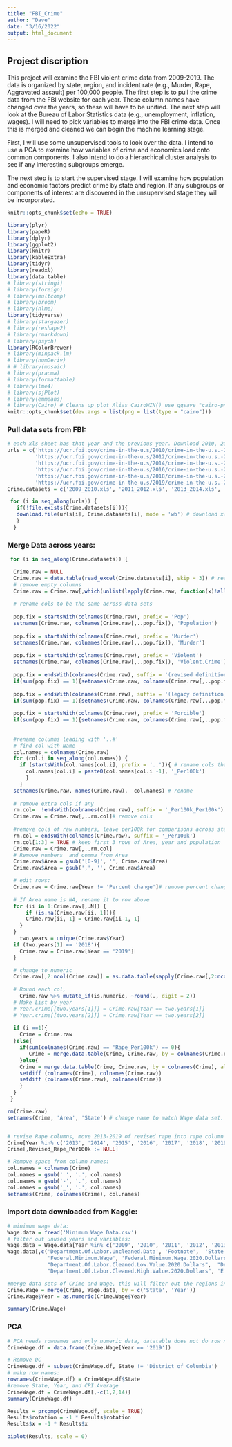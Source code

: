```yaml
---
title: "FBI_Crime"
author: "Dave"
date: "3/16/2022"
output: html_document
---
```


## Project discription
This project will examine the FBI violent crime data from 2009-2019. The data is organized by state, region, and incident rate (e.g., Murder, Rape, Aggravated assault) per 100,000 people. The first step is to pull the crime data from the FBI website for each year. These column names have changed over the years, so these will have to be unified. The next step will look at the Bureau of Labor Statistics data (e.g., unemployment, inflation, wages). I will need to pick variables to merge into the FBI crime data. Once this is merged and cleaned we can begin the machine learning stage. 

First, I will use some unsupervised tools to look over the data. I intend to use a PCA to examine how variables of crime and economics load onto common components. I also intend to do a hierarchical cluster analysis to see if any interesting subgroups emerge. 

The next step is to start the supervised stage. I will examine how population and economic factors predict crime by state and region. If any subgroups or components of interest are discovered in the unsupervised stage they will be incorporated. 


```r
knitr::opts_chunk$set(echo = TRUE)

library(plyr)
library(papeR)
library(dplyr)
library(ggplot2)
library(knitr)
library(kableExtra)
library(tidyr)
library(readxl)
library(data.table)
# library(stringi)
# library(foreign)
# library(multcomp)
# library(broom)
# library(nlme)
library(tidyverse)
# library(stargazer)
# library(reshape2)
# library(rmarkdown)
# library(psych)
library(RColorBrewer)
# library(minpack.lm)
# library(numDeriv)
# # library(mosaic)
# library(pracma)
# library(formattable)
# library(lme4)
# library(sjPlot)
# library(emmeans)
# library(Cairo) # Cleans up plot Alias CairoWIN() use ggsave "cairo-png"
knitr::opts_chunk$set(dev.args = list(png = list(type = "cairo")))

```



### Pull data sets from FBI:
```r

# each xls sheet has that year and the previous year. Download 2010, 2012, 2014, 2016. 2018, 2019
urls = c('https://ucr.fbi.gov/crime-in-the-u.s/2010/crime-in-the-u.s.-2010/tables/10tbl04.xls/output.xls',
         'https://ucr.fbi.gov/crime-in-the-u.s/2012/crime-in-the-u.s.-2012/tables/4tabledatadecoverviewpdf/table_4_crime_in_the_united_states_by_region_geographic_division_and_state_2011-2012.xls/output.xls',
         'https://ucr.fbi.gov/crime-in-the-u.s/2014/crime-in-the-u.s.-2014/tables/table-4/table_4_crime_in_the_united_states_by_region_geographic_division_and_state_2013-2014.xls/output.xls',
         'https://ucr.fbi.gov/crime-in-the-u.s/2016/crime-in-the-u.s.-2016/tables/table-2/table-2.xls/output.xls',
         'https://ucr.fbi.gov/crime-in-the-u.s/2018/crime-in-the-u.s.-2018/tables/table-4/table-4.xls/output.xls',
         'https://ucr.fbi.gov/crime-in-the-u.s/2019/crime-in-the-u.s.-2019/tables/table-4/table-4.xls/output.xls')
Crime.datasets = c('2009_2010.xls', '2011_2012.xls', '2013_2014.xls', '2015_2016.xls', '2017_2018.xls', '2019.xls') 

 for (i in seq_along(urls)) {
   if(!file.exists(Crime.datasets[i])){
   download.file(urls[i], Crime.datasets[i], mode = 'wb') # download xls from FBI website
   }
  }
```

### Merge Data across years:
```r
 for (i in seq_along(Crime.datasets)) {

  Crime.raw = NULL
  Crime.raw = data.table(read_excel(Crime.datasets[i], skip = 3)) # read into data.table
  # remove empty columns
  Crime.raw = Crime.raw[,which(unlist(lapply(Crime.raw, function(x)!all(is.na(x))))),with=F]
  
  # rename cols to be the same across data sets
  
  pop.fix = startsWith(colnames(Crime.raw), prefix = 'Pop')
  setnames(Crime.raw, colnames(Crime.raw[,..pop.fix]), 'Population')
  
  pop.fix = startsWith(colnames(Crime.raw), prefix = 'Murder')
  setnames(Crime.raw, colnames(Crime.raw[,..pop.fix]), 'Murder')
  
  pop.fix = startsWith(colnames(Crime.raw), prefix = 'Violent')
  setnames(Crime.raw, colnames(Crime.raw[,..pop.fix]), 'Violent.Crime')
  
  pop.fix = endsWith(colnames(Crime.raw), suffix = '(revised definition)4')
  if(sum(pop.fix) == 1){setnames(Crime.raw, colnames(Crime.raw[,..pop.fix]), 'Revised_Rape')}
  
  pop.fix = endsWith(colnames(Crime.raw), suffix = '(legacy definition)5')
  if(sum(pop.fix) == 1){setnames(Crime.raw, colnames(Crime.raw[,..pop.fix]), 'Rape')}
    
  pop.fix = startsWith(colnames(Crime.raw), prefix = 'Forcible')
  if(sum(pop.fix) == 1){setnames(Crime.raw, colnames(Crime.raw[,..pop.fix]), 'Rape')}
  
  
  #rename columns leading with '..#'
  # find col with Name
  col.names = colnames(Crime.raw)
  for (col.i in seq_along(col.names)) {
    if (startsWith(col.names[col.i], prefix = '..')){ # rename cols that start with '..' to _Per100k'
      col.names[col.i] = paste0(col.names[col.i -1], '_Per100k')
      }
    }
  setnames(Crime.raw, names(Crime.raw),  col.names) # rename 
  
  # remove extra cols if any
  rm.col=  !endsWith(colnames(Crime.raw), suffix = '_Per100k_Per100k') # extra cols will have extra per100k
  Crime.raw = Crime.raw[,..rm.col]# remove cols
  
  #remove cols of raw numbers, leave per100k for comparisons across states
  rm.col = endsWith(colnames(Crime.raw), suffix = '_Per100k')
  rm.col[1:3] = TRUE # keep first 3 rows of Area, year and population 
  Crime.raw = Crime.raw[,..rm.col]
  # Remove numbers  and comma from Area
  Crime.raw$Area = gsub('[0-9]', '', Crime.raw$Area)
  Crime.raw$Area = gsub(',', '', Crime.raw$Area)

  # edit rows:
  Crime.raw = Crime.raw[Year != 'Percent change']# remove percent change rows
  
  # If Area name is NA, rename it to row above
  for (ii in 1:Crime.raw[,.N]) {
      if (is.na(Crime.raw[ii, 1])){
      Crime.raw[ii, 1] = Crime.raw[ii-1, 1]
    }
  }
    two.years = unique(Crime.raw$Year)
  if (two.years[1] == '2018'){
    Crime.raw = Crime.raw[Year == '2019']
  }    

  # change to numeric
  Crime.raw[,2:ncol(Crime.raw)] = as.data.table(sapply(Crime.raw[,2:ncol(Crime.raw)], as.numeric))
  
  # Round each col,
    Crime.raw %>% mutate_if(is.numeric, ~round(., digit = 2))  
  # Make List by year
  # Year.crime[[two.years[1]]] = Crime.raw[Year == two.years[1]]
  # Year.crime[[two.years[2]]] = Crime.raw[Year == two.years[2]]
  
  if (i ==1){
    Crime = Crime.raw
  }else{
    if(sum(colnames(Crime.raw) == 'Rape_Per100k') == 0){
       Crime = merge.data.table(Crime, Crime.raw, by = colnames(Crime.raw), all = TRUE)
    }else{
    Crime = merge.data.table(Crime, Crime.raw, by = colnames(Crime), all = TRUE)
    setdiff (colnames(Crime), colnames(Crime.raw))
    setdiff (colnames(Crime.raw), colnames(Crime))
    }
  }
 }

rm(Crime.raw)
setnames(Crime, 'Area', 'State') # change name to match Wage data set. 


# revise Rape columns, move 2013-2019 of revised rape into rape column
Crime[Year %in% c('2013', '2014', '2015', '2016', '2017', '2018', '2019')]$Rape_Per100k = Crime[Year %in% c('2013', '2014', '2015', '2016', '2017', '2018', '2019')]$Revised_Rape_Per100k
Crime[,Revised_Rape_Per100k := NULL]

# Remove space from column names:
col.names = colnames(Crime)
col.names = gsub(' ', '.', col.names)
col.names = gsub('-', '.', col.names)
col.names = gsub('_', '.', col.names)
setnames(Crime, colnames(Crime), col.names)
```
 
### Import data downloaded from Kaggle:
```r
# minimum wage data:
Wage.data = fread('Minimum Wage Data.csv')
# filter out unused years and variables:
Wage.data = Wage.data[Year %in% c('2009', '2010', '2011', '2012', '2013', '2014', '2015', '2016', '2017', '2018', '2019')]
Wage.data[,c('Department.Of.Labor.Uncleaned.Data', 'Footnote',  'State.Minimum.Wage', 'State.Minimum.Wage.2020.Dollars',
             'Federal.Minimum.Wage', 'Federal.Minimum.Wage.2020.Dollars',"Department.Of.Labor.Cleaned.Low.Value",
             "Department.Of.Labor.Cleaned.Low.Value.2020.Dollars",  "Department.Of.Labor.Cleaned.High.Value",
             "Department.Of.Labor.Cleaned.High.Value.2020.Dollars", 'Effective.Minimum.Wage'):=NULL]

#merge data sets of Crime and Wage, this will filter out the regions in the Crime data set
Crime.Wage = merge(Crime, Wage.data, by = c('State', 'Year'))
Crime.Wage$Year = as.numeric(Crime.Wage$Year)

summary(Crime.Wage)

```

### PCA

```r
# PCA needs rownames and only numeric data, datatable does not do row names
CrimeWage.df = data.frame(Crime.Wage[Year == '2019'])

# Remove DC
CrimeWage.df = subset(CrimeWage.df, State != 'District of Columbia')
# make row names:
rownames(CrimeWage.df) = CrimeWage.df$State
#remove State, Year, and CPI.Average
CrimeWage.df = CrimeWage.df[,-c(1,2,14)]
summary(CrimeWage.df)

Results = prcomp(CrimeWage.df, scale = TRUE)
Results$rotation = -1 * Results$rotation
Results$x = -1 * Results$x

biplot(Results, scale = 0)

```

